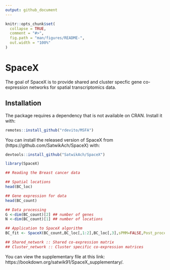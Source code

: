 ```yaml
---
output: github_document
---
```


<!-- README.md is generated from README.Rmd. Please edit that file -->

```r
knitr::opts_chunk$set(
  collapse = TRUE,
  comment = "#>",
  fig.path = "man/figures/README-",
  out.width = "100%"
)
```

# SpaceX

<!-- badges: start -->
<!-- badges: end -->

The goal of SpaceX is to provide shared and cluster specfic gene co-expression networks for spatial transcriptomics data.

## Installation

The package requires a dependency that is not available on CRAN. Install it with:

``` r
remotes::install_github("rdevito/MSFA")
```

You can install the released version of SpaceX from (https://github.com/SatwikAch/SpaceX) with:

``` r
devtools::install_github("SatwikAch/SpaceX")
```


```r
library(SpaceX)
```

```r
## Reading the Breast cancer data

## Spatial locations
head(BC_loc)

## Gene expression for data
head(BC_count) 

## Data processing
G <-dim(BC_count)[2] ## number of genes
N <-dim(BC_count)[1] ## number of locations

## Application to SpaceX algorithm
BC_fit <- SpaceX(BC_count,BC_loc[,1:2],BC_loc[,3],sPMM=FALSE,Post_process = TRUE)

## Shared_network :: Shared co-expression matrix
## Cluster_network :: Cluster specific co-expression matrices

```

You can view the supplementary file at this link: https://bookdown.org/satwik91/SpaceX_supplementary/.
